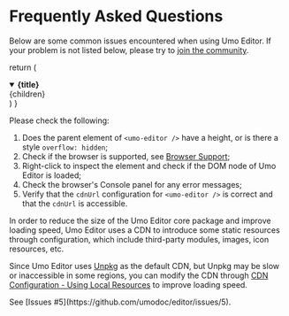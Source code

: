 # Frequently Asked Questions

Below are some common issues encountered when using Umo Editor. If your problem is not listed below, please try to [join the community](/en/docs/#join-the-community).

  return (
    <details
      open
      className="faq-box"
    >
      <summary>
        <strong className="faq-title">{title}</strong>
      </summary>
      <div className="faq-content">{children}</div>
    </details>
  )
}

<FAQBox title="I have correctly installed and configured Umo Editor, but it does not display.">
Please check the following:

1. Does the parent element of `<umo-editor />` have a height, or is there a style `overflow: hidden`;
2. Check if the browser is supported, see [Browser Support](/en/docs/#browser-support);
3. Right-click to inspect the element and check if the DOM node of Umo Editor is loaded;
4. Check the browser's Console panel for any error messages;
5. Verify that the `cdnUrl` configuration for `<umo-editor />` is correct and that the `cdnUrl` is accessible.
</FAQBox>

<FAQBox title="The interface is displayed incorrectly, and some styles are missing?">
In order to reduce the size of the Umo Editor core package and improve loading speed, Umo Editor uses a CDN to introduce some static resources through configuration, which include third-party modules, images, icon resources, etc.

Since Umo Editor uses [Unpkg](https://unpkg.com) as the default CDN, but Unpkg may be slow or inaccessible in some regions, you can modify the CDN through [CDN Configuration - Using Local Resources](../options/cdn#using-local-resources) to improve loading speed.
</FAQBox>

<FAQBox title="npm installation error 404?">
See [Issues #5](https://github.com/umodoc/editor/issues/5).
</FAQBox>